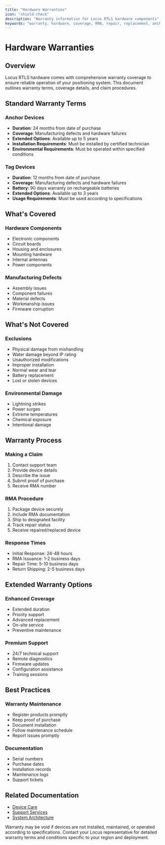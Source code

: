 ```yaml
---
title: "Hardware Warranties"
icon: "shield-check"
description: "Warranty information for Locus RTLS hardware components"
keywords: "warranty, hardware, coverage, RMA, repair, replacement, anchors, tags"
---
```


# Hardware Warranties

## Overview

Locus RTLS hardware comes with comprehensive warranty coverage to ensure reliable operation of your positioning system. This document outlines warranty terms, coverage details, and claim procedures.

## Standard Warranty Terms

### Anchor Devices

* **Duration**: 24 months from date of purchase
* **Coverage**: Manufacturing defects and hardware failures
* **Extended Options**: Available up to 5 years
* **Installation Requirements**: Must be installed by certified technician
* **Environmental Requirements**: Must be operated within specified conditions

### Tag Devices

* **Duration**: 12 months from date of purchase
* **Coverage**: Manufacturing defects and hardware failures
* **Battery**: 90 days warranty on rechargeable batteries
* **Extended Options**: Available up to 3 years
* **Usage Requirements**: Must be used according to specifications

## What's Covered

### Hardware Components

* Electronic components
* Circuit boards
* Housing and enclosures
* Mounting hardware
* Internal antennas
* Power components

### Manufacturing Defects

* Assembly issues
* Component failures
* Material defects
* Workmanship issues
* Firmware corruption

## What's Not Covered

### Exclusions

* Physical damage from mishandling
* Water damage beyond IP rating
* Unauthorized modifications
* Improper installation
* Normal wear and tear
* Battery replacement
* Lost or stolen devices

### Environmental Damage

* Lightning strikes
* Power surges
* Extreme temperatures
* Chemical exposure
* Intentional damage

## Warranty Process

### Making a Claim

1. Contact support team
2. Provide device details
3. Describe the issue
4. Submit proof of purchase
5. Receive RMA number

### RMA Procedure

1. Package device securely
2. Include RMA documentation
3. Ship to designated facility
4. Track repair status
5. Receive repaired/replaced device

### Response Times

* Initial Response: 24-48 hours
* RMA Issuance: 1-2 business days
* Repair Time: 5-10 business days
* Return Shipping: 2-5 business days

## Extended Warranty Options

### Enhanced Coverage

* Extended duration
* Priority support
* Advanced replacement
* On-site service
* Preventive maintenance

### Premium Support

* 24/7 technical support
* Remote diagnostics
* Firmware updates
* Configuration assistance
* Training sessions

## Best Practices

### Warranty Maintenance

* Register products promptly
* Keep proof of purchase
* Document installation
* Follow maintenance schedule
* Report issues promptly

### Documentation

* Serial numbers
* Purchase dates
* Installation records
* Maintenance logs
* Support tickets

## Related Documentation

* [Device Care](./devicecare)
* [Support Services](./locussupportservices)
* [System Architecture](../rtlstechnology/rtlsystemarchitecture)

<Callout type="warning">
  Warranty may be void if devices are not installed, maintained, or operated according to specifications.
</Callout>

<Callout type="info">
  Contact your Locus representative for detailed warranty terms and conditions specific to your region and deployment.
</Callout>
